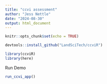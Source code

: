 ---
title: "ccvi assessment"
author: "Jess Nettle"
date: "2024-08-30"
output: html_document
---

```{r setup, include=FALSE}
knitr::opts_chunk$set(echo = TRUE)
```

```{r}
devtools::install_github("LandSciTech/ccviR")
```

```{r}
library(ccviR)
library(here)
```


Run Demo
```{r}
run_ccvi_app()
```

